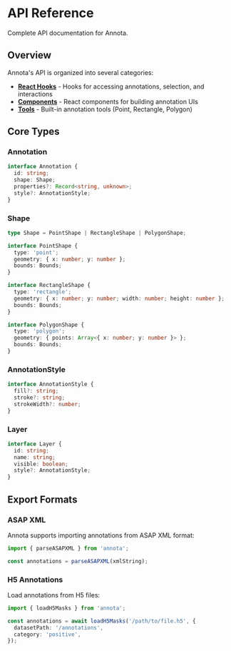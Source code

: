 # API Reference

Complete API documentation for Annota.

## Overview

Annota's API is organized into several categories:

- **[React Hooks](/api/hooks)** - Hooks for accessing annotations, selection, and interactions
- **[Components](/api/components)** - React components for building annotation UIs
- **[Tools](/api/tools)** - Built-in annotation tools (Point, Rectangle, Polygon)

## Core Types

### Annotation

```typescript
interface Annotation {
  id: string;
  shape: Shape;
  properties?: Record<string, unknown>;
  style?: AnnotationStyle;
}
```

### Shape

```typescript
type Shape = PointShape | RectangleShape | PolygonShape;

interface PointShape {
  type: 'point';
  geometry: { x: number; y: number };
  bounds: Bounds;
}

interface RectangleShape {
  type: 'rectangle';
  geometry: { x: number; y: number; width: number; height: number };
  bounds: Bounds;
}

interface PolygonShape {
  type: 'polygon';
  geometry: { points: Array<{ x: number; y: number }> };
  bounds: Bounds;
}
```

### AnnotationStyle

```typescript
interface AnnotationStyle {
  fill?: string;
  stroke?: string;
  strokeWidth?: number;
}
```

### Layer

```typescript
interface Layer {
  id: string;
  name: string;
  visible: boolean;
  style?: AnnotationStyle;
}
```

## Export Formats

### ASAP XML

Annota supports importing annotations from ASAP XML format:

```typescript
import { parseASAPXML } from 'annota';

const annotations = parseASAPXML(xmlString);
```

### H5 Annotations

Load annotations from H5 files:

```typescript
import { loadH5Masks } from 'annota';

const annotations = await loadH5Masks('/path/to/file.h5', {
  datasetPath: '/annotations',
  category: 'positive',
});
```
